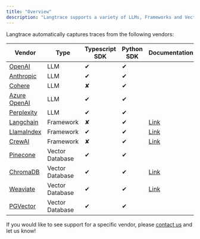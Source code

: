 ```yaml
---
title: "Overview"
description: "Langtrace supports a variety of LLMs, Frameworks and Vector databases."
---
```


Langtrace automatically captures traces from the following vendors:

| Vendor                                                                                | Type            | Typescript SDK | Python SDK | Documentation                                             | Cookbook |
| ------------------------------------------------------------------------------------- | --------------- | -------------- | ---------- | --------------------------------------------------------- | -------- |
| [OpenAI](https://openai.com/)                                                         | LLM             | &#x2714;       | &#x2714;   |                                                           |
| [Anthropic](https://www.anthropic.com/)                                               | LLM             | &#x2714;       | &#x2714;   |                                                           |
| [Cohere](https://cohere.com/)                                                         | LLM             | &#x2718;       | &#x2714;   |
| [Azure OpenAI](https://azure.microsoft.com/en-us/products/ai-services/openai-service) | LLM             | &#x2714;       | &#x2714;   |
| [Perplexity](https://perplexity.ai/)                                                  | LLM             | &#x2714;       | &#x2714;   |
| [Langchain](https://www.langchain.com/)                                               | Framework       | &#x2718;       | &#x2714;   | [Link](/supported-integrations/llm-frameworks/langchain)  |
| [LlamaIndex](https://www.llamaindex.ai/)                                              | Framework       | &#x2714;       | &#x2714;   | [Link](/supported-integrations/llm-frameworks/llamaindex) |
| [CrewAI](https://www.crewai.com/)                                                     | Framework       | &#x2718;       | &#x2714;   | [Link](/supported-integrations/llm-frameworks/crewai)     |
| [Pinecone](https://www.pinecone.io/)                                                  | Vector Database | &#x2714;       | &#x2714;   |
| [ChromaDB](https://www.trychroma.com/)                                                | Vector Database | &#x2714;       | &#x2714;   | [Link](/supported-integrations/vector-stores/chromadb)    |
| [Weaviate](https://weaviate.io)                                                       | Vector Database | &#x2714;       | &#x2714;   | [Link](/supported-integrations/vector-stores/weaviate)    |
| [PGVector](https://github.com/pgvector/pgvector/)                                     | Vector Database | &#x2714;       | &#x2714;   |

If you would like to see support for a specific vendor, please [contact us](https://calendar.app.google/Go5gXNPcqZjAY4i47) and let us know!
